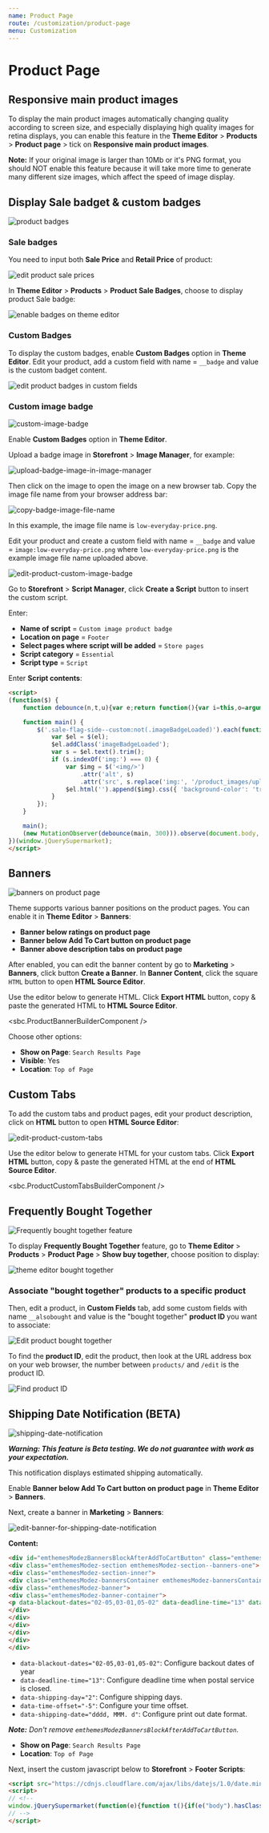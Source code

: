```yaml
---
name: Product Page
route: /customization/product-page
menu: Customization
---
```



# Product Page


## Responsive main product images

To display the main product images automatically changing quality according to screen size, and especially displaying high quality images for retina displays, you can enable this feature in the **Theme Editor** > **Products** > **Product page** > tick on **Responsive main product images**.

**Note:** If your original image is larger than 10Mb or it's PNG format, you should NOT enable this feature because it will take more time to generate many different size images, which affect the speed of image display.


## Display Sale badget & custom badges

![product badges](../img/product-card-badges.png)

### Sale badges

You need to input both **Sale Price** and **Retail Price** of product:

![edit product sale prices](../img/edit-product-sale-price.png)

In **Theme Editor** > **Products** > **Product Sale Badges**, choose to display product Sale badge:

![enable badges on theme editor](../img/theme-editor-badges.png)

### Custom Badges

To display the custom badges, enable **Custom Badges** option in **Theme Editor**. Edit your product, add a custom field with name = `__badge` and value is the custom badget content.

![edit product badges in custom fields](../img/edit-product-custom-badges.png)

### Custom image badge

![custom-image-badge](../img/custom-image-badge.png)

Enable **Custom Badges** option in **Theme Editor**.

Upload a badge image in **Storefront** > **Image Manager**, for example: 

![upload-badge-image-in-image-manager](../img/upload-badge-image-in-image-manager.jpg)

Then click on the image to open the image on a new browser tab. Copy the image file name from your browser address bar:

![copy-badge-image-file-name](../img/copy-badge-image-file-name.png)

In this example, the image file name is `low-everyday-price.png`.

Edit your product and create a custom field with name = `__badge` and value = `image:low-everyday-price.png` where `low-everyday-price.png` is the example image file name uploaded above.

![edit-product-custom-image-badge](../img/edit-product-custom-image-badge.png)

Go to **Storefront** > **Script Manager**, click **Create a Script** button to insert the custom script.

Enter:

- **Name of script** = `Custom image product badge`
- **Location on page** = `Footer`
- **Select pages where script will be added** = `Store pages`
- **Script category** = `Essential`
- **Script type** = `Script`

Enter **Script contents**:

```html
<script>
(function($) {
    function debounce(n,t,u){var e;return function(){var i=this,o=arguments,a=u&&!e;clearTimeout(e),e=setTimeout(function(){e=null,u||n.apply(i,o)},t),a&&n.apply(i,o)}}

    function main() {
        $('.sale-flag-side--custom:not(.imageBadgeLoaded)').each(function(i, el) {
            var $el = $(el);
            $el.addClass('imageBadgeLoaded');
            var s = $el.text().trim();
            if (s.indexOf('img:') === 0) {
                var $img = $('<img/>')
                    .attr('alt', s)
                    .attr('src', s.replace('img:', '/product_images/uploaded_images/'));
                $el.html('').append($img).css({ 'background-color': 'transparent', 'padding': '0' });
            }
        });
    }

    main();
    (new MutationObserver(debounce(main, 300))).observe(document.body, { childList: true, subtree: true });
})(window.jQuerySupermarket);
</script>
```


## Banners

![banners on product page](../img/home1-product-page-banners.png)

Theme supports various banner positions on the product pages. You can enable it in **Theme Editor** > **Banners**:

- **Banner below ratings on product page**
- **Banner below Add To Cart button on product page**
- **Banner above description tabs on product page**


After enabled, you can edit the banner content by go to **Marketing** > **Banners**, click button **Create a Banner**. In **Banner Content**, click the square `HTML` button to open **HTML Source Editor**.

Use the editor below to generate HTML. Click **Export HTML** button, copy & paste the generated HTML to **HTML Source Editor**.

<sbc.ProductBannerBuilderComponent />

Choose other options:

- __Show on Page__: `Search Results Page`
- __Visible__: Yes
- __Location__: `Top of Page`


## Custom Tabs

To add the custom tabs and product pages, edit your product description, click on **HTML** button to open **HTML Source Editor**:

![edit-product-custom-tabs](../img/edit-product-custom-tabs.png)

Use the editor below to generate HTML for your custom tabs. Click **Export HTML** button, copy & paste the generated HTML at the end of **HTML Source Editor**.

<sbc.ProductCustomTabsBuilderComponent />


## Frequently Bought Together

![Frequently bought together feature](../img/bought-together.jpg)

To display **Frequently Bought Together** feature, go to **Theme Editor** > **Products** > **Product Page** > **Show buy together**, choose position to display:

![theme editor bought together](../img/theme-editor-bought-together.png)

### Associate "bought together" products to a specific product

Then, edit a product, in **Custom Fields** tab, add some custom fields with name `__alsobought` and value is the "bought together" **product ID** you want to associate:

![Edit product bought together](../img/edit-product-bought-together.png)

To find the **product ID**, edit the product, then look at the URL address box on your web browser, the number between `products/` and `/edit` is the product ID.

![Find product ID](../img/find-product-id.png)




## Shipping Date Notification (BETA)

![shipping-date-notification](../img/shipping-date-notification.png)

_**Warning: This feature is Beta testing. We do not guarantee with work as your expectation.**_

This notification displays estimated shipping automatically.

Enable **Banner below Add To Cart button on product page** in **Theme Editor** > **Banners**.

Next, create a banner in **Marketing** > **Banners**:

![edit-banner-for-shipping-date-notification](../img/edit-banner-for-shipping-date-notification.png)

**Content:**

```html
<div id="emthemesModezBannersBlockAfterAddToCartButton" class="emthemesModezBannersBlockAfterAddToCartButton">
<div class="emthemesModez-section emthemesModez-section--banners-one">
<div class="emthemesModez-section-inner">
<div class="emthemesModez-bannersContainer emthemesModez-bannersContainer--one">
<div class="emthemesModez-banner">
<div class="emthemesModez-banner-container">
<p data-blackout-dates="02-05,03-01,05-02" data-deadline-time="13" data-shipping-day="2" data-time-offset="-5"><strong>Want it on <span data-shipping-date="dddd, MMM. d">***</span>?<br /></strong> Choose <strong>Priority Mail</strong> at checkout.</p>
</div>
</div>
</div>
</div>
</div>
</div>
```

- `data-blackout-dates="02-05,03-01,05-02"`: Configure backout dates of year
- `data-deadline-time="13"`: Configure deadline time when postal service is closed.
- `data-shipping-day="2"`: Configure shipping days.
- `data-time-offset="-5"`: Configure your time offset.
- `data-shipping-date="dddd, MMM. d"`: Configure print out date format.

_**Note:** Don't remove `emthemesModezBannersBlockAfterAddToCartButton`._

- **Show on Page**: `Search Results Page`
- **Location**: `Top of Page`


Next, insert the custom javascript below to **Storefront** > **Footer Scripts**:

```html
<script src="https://cdnjs.cloudflare.com/ajax/libs/datejs/1.0/date.min.js"></script>
<script>
// <!--
window.jQuerySupermarket(function(e){function t(){if(e("body").hasClass("papaSupermarket-page--pages-product"))var t=setInterval(function(){var a=e("#emthemesModezBannersBlockAfterAddToCartButton");if(a.length>0){clearInterval(t);var i=a.find("[data-deadline-time]");if(i.length>0){var n=parseInt(i.data("deadline-time"),10),r=parseInt(i.data("shipping-day"),10),d=[];i.data("blackout-dates").split(",").forEach(function(e){var t=e.split("-");d.push(t)});var s=parseInt(i.data("time-offset"),10),o=new Date;o.setTime(o.getTime()+60*s*60*1e3),o.getUTCHours()>=n&&o.setTime(o.getTime()+864e5);var p,g=!1;do{if((p=!1)||0!=o.getUTCDay()||(p=!0),p||6!=o.getUTCDay()||g||(p=!0),!p)for(var l in d)if(d[l][0]==o.getUTCMonth()+1&&d[l][1]==o.getUTCDate()){p=!0;break}(r>0||p)&&o.setTime(o.getTime()+864e5),p||(r--,g=!0)}while(r>=0||p);o.setTime(o.getTime()-60*s*60*1e3);var m=e("[data-shipping-date]");m.length>0&&m.html(o.toString(m.data("shipping-date")))}}},1e3)}t(),e("body").on("loaded.instantload",t)});
// -->
</script>
```


